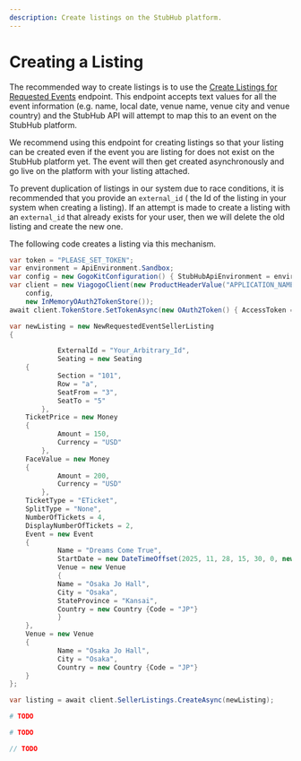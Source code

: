 ```yaml
---
description: Create listings on the StubHub platform.
---
```


# Creating a Listing


The recommended way to create listings is to use the [Create Listings for Requested Events][create-listing-endpoint]
endpoint. This endpoint accepts text values for all the event information (e.g. name, local date,
venue name, venue city and venue country) and the StubHub API will attempt to map this to an event
on the StubHub platform.

We recommend using this endpoint for creating listings so that your listing
can be created even if the event you are listing for does not exist on the StubHub platform yet.
The event will then get created asynchronously and go live on the platform with your listing
attached.

To prevent duplication of listings in our system due to race conditions, it is recommended that you
provide an `external_id` ( the Id of the listing in your system when creating a listing). If an
attempt is made to create a listing with an `external_id` that already exists for your user, then we
will delete the old listing and create the new one.

[create-listing-endpoint]: /api-reference/inventory/#operation/SellerListings_CreateListingForRequestedEvent

The following code creates a listing via this mechanism.

<Tabs>
  <TabItem value="csharp" label="C#">

```csharp
var token = "PLEASE_SET_TOKEN";
var environment = ApiEnvironment.Sandbox;
var config = new GogoKitConfiguration() { StubHubApiEnvironment = environment };
var client = new ViagogoClient(new ProductHeaderValue("APPLICATION_NAME", "1.0"),
    config,
    new InMemoryOAuth2TokenStore());
await client.TokenStore.SetTokenAsync(new OAuth2Token() { AccessToken = token, ExpiresIn = int.MaxValue, IssueDate = DateTimeOffset.Now });

var newListing = new NewRequestedEventSellerListing
{

            ExternalId = "Your_Arbitrary_Id",
            Seating = new Seating
    {
            Section = "101",
            Row = "a",
            SeatFrom = "3",
            SeatTo = "5"
        },
    TicketPrice = new Money
    {
            Amount = 150,
            Currency = "USD"
        },
    FaceValue = new Money
    {
            Amount = 200,
            Currency = "USD"
        },
    TicketType = "ETicket",
    SplitType = "None",
    NumberOfTickets = 4,
    DisplayNumberOfTickets = 2,
    Event = new Event
    {
            Name = "Dreams Come True",
            StartDate = new DateTimeOffset(2025, 11, 28, 15, 30, 0, new TimeSpan(9, 0, 0)),
            Venue = new Venue
            {
            Name = "Osaka Jo Hall",
            City = "Osaka",
            StateProvince = "Kansai",
            Country = new Country {Code = "JP"}
            }
    },
    Venue = new Venue
    {
            Name = "Osaka Jo Hall",
            City = "Osaka",
            Country = new Country {Code = "JP"}
    }
};

var listing = await client.SellerListings.CreateAsync(newListing);
```

  </TabItem>
  <TabItem value="ruby" label="Ruby">

```ruby
# TODO
```

  </TabItem>

  <TabItem value="python" label="Python">

```python
# TODO
```

  </TabItem>

  <TabItem value="php" label="PHP">

```php
// TODO
```

  </TabItem>
</Tabs>
